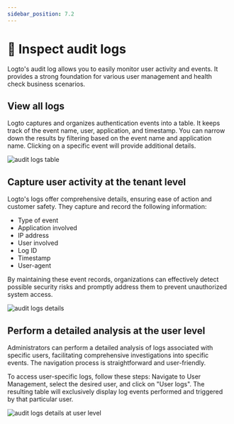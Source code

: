 ```yaml
---
sidebar_position: 7.2
---
```



# 📜 Inspect audit logs

Logto's audit log allows you to easily monitor user activity and events. It provides a strong foundation for various user management and health check business scenarios.

## View all logs

Logto captures and organizes authentication events into a table. It keeps track of the event name, user, application, and timestamp. You can narrow down the results by filtering based on the event name and application name. Clicking on a specific event will provide additional details.

<img src={auditLogsTable} alt="audit logs table" />

## Capture user activity at the tenant level

Logto's logs offer comprehensive details, ensuring ease of action and customer safety. They capture and record the following information:

- Type of event
- Application involved
- IP address
- User involved
- Log ID
- Timestamp
- User-agent

By maintaining these event records, organizations can effectively detect possible security risks and promptly address them to prevent unauthorized system access.

<img src={auditLogsDetails} alt="audit logs details" />

## Perform a detailed analysis at the user level

Administrators can perform a detailed analysis of logs associated with specific users, facilitating comprehensive investigations into specific events. The navigation process is straightforward and user-friendly.

To access user-specific logs, follow these steps: Navigate to User Management, select the desired user, and click on "User logs". The resulting table will exclusively display log events performed and triggered by that particular user.

<img src={auditLogsDetailsUserLevel} alt="audit logs details at user level" />

